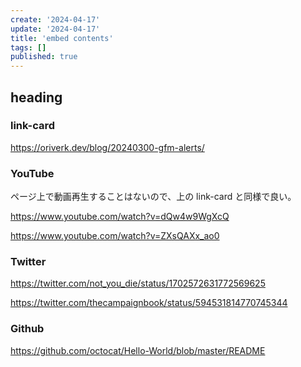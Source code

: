 ```yaml
---
create: '2024-04-17'
update: '2024-04-17'
title: 'embed contents'
tags: []
published: true
---
```


## heading

### link-card

https://oriverk.dev/blog/20240300-gfm-alerts/

### YouTube

ページ上で動画再生することはないので、上の link-card と同様で良い。

https://www.youtube.com/watch?v=dQw4w9WgXcQ

https://www.youtube.com/watch?v=ZXsQAXx_ao0

### Twitter

https://twitter.com/not_you_die/status/1702572631772569625

https://twitter.com/thecampaignbook/status/594531814770745344

### Github

https://github.com/octocat/Hello-World/blob/master/README

